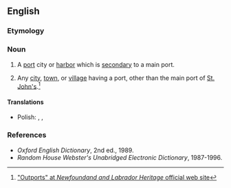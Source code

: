 ==English==

===Etymology===
{{prefix|en|out|port}}

===Noun===
{{en-noun}}

# A [[port]] city or [[harbor]] which is [[secondary]] to a main port.
# {{lb|en|Newfoundland|Labrador}} Any [[city]], [[town]], or [[village]] having a port, other than the main port of [[St. John's]].<ref>[http://www.heritage.nf.ca/society/outports.html "Outports" at ''Newfoundand and Labrador Heritage'' official web site]</ref>

====Translations====
{{trans-top|secondary port}}
{{trans-mid}}
* Polish: {{t|pl|awanport|m}}, {{t|pl|przedporcie|n}}, {{t|pl|przedport|m}}
{{trans-bottom}}

===References===
<references/>
* ''Oxford English Dictionary'', 2nd ed., 1989.
* ''Random House Webster's Unabridged Electronic Dictionary'', 1987-1996.